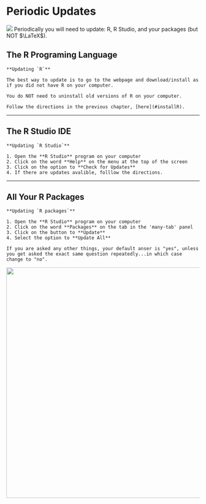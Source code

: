 # Periodic Updates


![](images/update.png)
Periodically you will need to update: R, R Studio, and your packages (but NOT $\LaTeX$).




## The R Programing Language




 ```{block type='rmdlightbulb', echo=TRUE}
**Updating `R`**

The best way to update is to go to the webpage and download/install as if you did not have R on your computer.  

You do NOT need to uninstall old versions of R on your computer.

Follow the directions in the previous chapter, [here](#installR).
```

---------------------------------

## The R Studio IDE

 
 ```{block type='rmdlightbulb', echo=TRUE}
 
**Updating `R Studio`**

1. Open the **R Studio** program on your computer
2. Click on the word **Help** on the menu at the top of the screen
3. Click on the option to **Check for Updates**
4. If there are updates avalible, folllow the directions.
```


---------------------------------

## All Your R Packages

 
 ```{block type='rmdlightbulb', echo=TRUE}
 
**Updating `R packages`**

1. Open the **R Studio** program on your computer
2. Click on the word **Packages** on the tab in the 'many-tab' panel
3. Click on the button to **Update**
4. Select the option to **Update All**

If you are asked any other things, your default anser is "yes", unless you get asked the exact same question repeatedly...in which case change to "no".
```

![](images/updateRpackages.PNG){width=600px}






